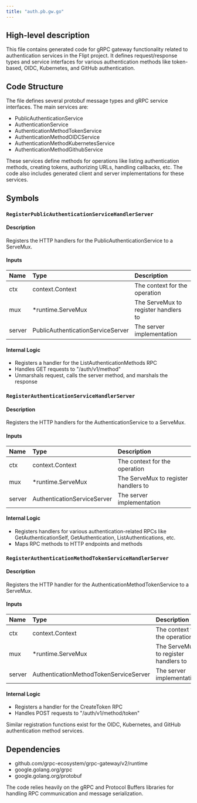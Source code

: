 ```yaml
---
title: "auth.pb.gw.go"
---
```


## High-level description
This file contains generated code for gRPC gateway functionality related to authentication services in the Flipt project. It defines request/response types and service interfaces for various authentication methods like token-based, OIDC, Kubernetes, and GitHub authentication.

## Code Structure
The file defines several protobuf message types and gRPC service interfaces. The main services are:

- PublicAuthenticationService
- AuthenticationService  
- AuthenticationMethodTokenService
- AuthenticationMethodOIDCService
- AuthenticationMethodKubernetesService
- AuthenticationMethodGithubService

These services define methods for operations like listing authentication methods, creating tokens, authorizing URLs, handling callbacks, etc. The code also includes generated client and server implementations for these services.

## Symbols

### `RegisterPublicAuthenticationServiceHandlerServer`
#### Description
Registers the HTTP handlers for the PublicAuthenticationService to a ServeMux.

#### Inputs
| Name | Type | Description |
|:-----|:-----|:------------|
| ctx | context.Context | The context for the operation |
| mux | *runtime.ServeMux | The ServeMux to register handlers to |
| server | PublicAuthenticationServiceServer | The server implementation |

#### Internal Logic
- Registers a handler for the ListAuthenticationMethods RPC
- Handles GET requests to "/auth/v1/method"
- Unmarshals request, calls the server method, and marshals the response

### `RegisterAuthenticationServiceHandlerServer`
#### Description
Registers the HTTP handlers for the AuthenticationService to a ServeMux.

#### Inputs
| Name | Type | Description |
|:-----|:-----|:------------|
| ctx | context.Context | The context for the operation |
| mux | *runtime.ServeMux | The ServeMux to register handlers to |
| server | AuthenticationServiceServer | The server implementation |

#### Internal Logic
- Registers handlers for various authentication-related RPCs like GetAuthenticationSelf, GetAuthentication, ListAuthentications, etc.
- Maps RPC methods to HTTP endpoints and methods

### `RegisterAuthenticationMethodTokenServiceHandlerServer`
#### Description
Registers the HTTP handler for the AuthenticationMethodTokenService to a ServeMux.

#### Inputs
| Name | Type | Description |
|:-----|:-----|:------------|
| ctx | context.Context | The context for the operation |
| mux | *runtime.ServeMux | The ServeMux to register handlers to |
| server | AuthenticationMethodTokenServiceServer | The server implementation |

#### Internal Logic
- Registers a handler for the CreateToken RPC
- Handles POST requests to "/auth/v1/method/token"

Similar registration functions exist for the OIDC, Kubernetes, and GitHub authentication method services.

## Dependencies
- github.com/grpc-ecosystem/grpc-gateway/v2/runtime
- google.golang.org/grpc
- google.golang.org/protobuf

The code relies heavily on the gRPC and Protocol Buffers libraries for handling RPC communication and message serialization.